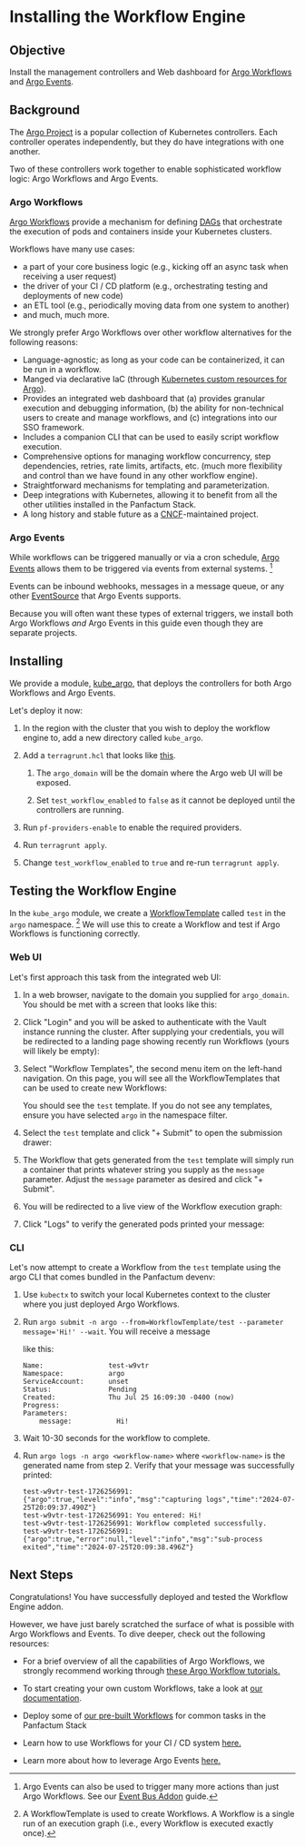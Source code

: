 

# Installing the Workflow Engine

## Objective

Install the management controllers and Web dashboard for [Argo Workflows](https://argoproj.github.io/workflows/)
and [Argo Events](https://argoproj.github.io/argo-events/).

## Background

The [Argo Project](https://argoproj.github.io/) is a popular collection of Kubernetes controllers.
Each controller operates independently, but they do have integrations with one another.

Two of these controllers work together to enable sophisticated workflow logic: Argo Workflows and Argo Events.

### Argo Workflows

[Argo Workflows](https://argoproj.github.io/workflows/) provide a mechanism for defining [DAGs](https://en.wikipedia.org/wiki/Directed_acyclic_graph) that
orchestrate the execution of pods and containers inside your Kubernetes clusters.

Workflows have many use cases:

* a part of your core business logic (e.g., kicking off an async task when receiving a user request)
* the driver of your CI / CD platform (e.g., orchestrating testing and deployments of new code)
* an ETL tool (e.g., periodically moving data from one system to another)
* and much, much more.

We strongly prefer Argo Workflows over other workflow alternatives for the following reasons:

* Language-agnostic; as long as your code can be containerized, it can be run in a workflow.
* Manged via declarative IaC (through [Kubernetes custom resources for Argo](https://argo-workflows.readthedocs.io/en/latest/fields/)).
* Provides an integrated web dashboard that (a) provides granular execution and debugging information, (b) the ability for
  non-technical users to create and manage workflows, and (c) integrations into our SSO framework.
* Includes a companion CLI that can be used to easily script workflow execution.
* Comprehensive options for managing workflow concurrency, step dependencies, retries, rate limits, artifacts, etc.
  (much more flexibility and control than we have found in any other workflow engine).
* Straightforward mechanisms for templating and parameterization.
* Deep integrations with Kubernetes, allowing it to benefit from all the other utilities installed in the Panfactum Stack.
* A long history and stable future as a [CNCF](https://www.cncf.io/projects/argo/)-maintained project.

### Argo Events

While workflows can be triggered manually or via a cron schedule, [Argo Events](https://argoproj.github.io/argo-events/)
allows them to be triggered via events from external systems. [^1]

[^1]: Argo Events can also be used to trigger many more actions than just Argo Workflows. See our
    [Event Bus Addon](/docs/edge/guides/addons/event-bus/primer) guide.

Events can be inbound webhooks, messages in a message queue, or any other [EventSource](https://argoproj.github.io/argo-events/concepts/event_source/)
that Argo Events supports.

Because you will often want these types of external triggers, we install both Argo Workflows *and* Argo Events
in this guide even though they are separate projects.

## Installing

We provide a module, [kube\_argo](/docs/edge/reference/infrastructure-modules/direct/kubernetes/kube_argo), that
deploys the controllers for both Argo Workflows and Argo Events.

Let's deploy it now:

1. In the region with the cluster that you wish to deploy the workflow engine to, add a new directory called `kube_argo`.

2. Add a `terragrunt.hcl` that looks like [this](https://github.com/Panfactum/stack/blob/__PANFACTUM_VERSION_EDGE__/packages/reference/environments/production/us-east-2/kube_argo/terragrunt.hcl).

   1. The `argo_domain` will be the domain where the Argo web UI will be exposed.

   2. Set `test_workflow_enabled` to `false` as it cannot be deployed until the controllers are running.

3. Run `pf-providers-enable` to enable the required providers.

4. Run `terragrunt apply`.

5. Change `test_workflow_enabled` to `true` and re-run `terragrunt apply`.

## Testing the Workflow Engine

In the `kube_argo` module, we create a [WorkflowTemplate](https://argo-workflows.readthedocs.io/en/latest/workflow-templates/)
called `test` in the `argo` namespace. [^2] We will use this to create a Workflow and test if Argo Workflows is functioning correctly.

[^2]: A WorkflowTemplate is used to create Workflows. A Workflow is a single run of an execution graph (i.e., every
    Workflow is executed exactly once).

### Web UI

Let's first approach this task from the integrated web UI:

1. In a web browser, navigate to the domain you supplied for `argo_domain`. You should be met with a screen
   that looks like this:

   <MarkdownImage src={DashboardImg} alt="Argo Workflow dashboard" />

2. Click "Login" and you will be asked to authenticate with the Vault instance running the cluster. After supplying your
   credentials, you will be redirected to a landing page showing recently run Workflows (yours will likely be empty):

   <MarkdownImage src={WorkflowsImg} alt="Recently executed Argo Workflows" />

3. Select "Workflow Templates", the second menu item on the left-hand navigation. On this page, you will see all
   the WorkflowTemplates that can be used to create new Workflows:

   <MarkdownImage src={WorkflowTemplatesImg} alt="Workflow templates" />

   You should see the `test` template.
   If you do not see any templates, ensure you have selected `argo` in the namespace filter.

4. Select the `test` template and click "+ Submit" to open the submission drawer:

   <MarkdownImage src={WorkflowTemplateSubmitImg} alt="Submitting the test WorkflowTemplate" />

5. The Workflow that gets generated from the `test` template
   will simply run a container that prints whatever string you supply as the
   `message` parameter. Adjust the `message` parameter as desired and click "+ Submit".

6. You will be redirected to a live view of the Workflow execution graph:

   <MarkdownImage src={WorkflowExecutionImg} alt="Workflow execution graph" />

7. Click "Logs" to verify the generated pods printed your message:

   <MarkdownImage src={WorkflowLogsImg} alt="Workflow logs" />

### CLI

Let's now attempt to create a Workflow from the `test` template using the argo CLI that comes bundled
in the Panfactum devenv:

1. Use `kubectx` to switch your local Kubernetes context to the cluster where you just deployed Argo Workflows.

2. Run `argo submit -n argo --from=WorkflowTemplate/test --parameter message='Hi!' --wait`. You will receive a message

   like this:

   ```shell-session
   Name:                test-w9vtr
   Namespace:           argo
   ServiceAccount:      unset
   Status:              Pending
   Created:             Thu Jul 25 16:09:30 -0400 (now)
   Progress:
   Parameters:
       message:           Hi!
   ```

3. Wait 10-30 seconds for the workflow to complete.

4. Run `argo logs -n argo <workflow-name>` where `<workflow-name>` is the generated name from step 2. Verify that
   your message was successfully printed:

   ```shell-session
   test-w9vtr-test-1726256991: {"argo":true,"level":"info","msg":"capturing logs","time":"2024-07-25T20:09:37.490Z"}
   test-w9vtr-test-1726256991: You entered: Hi!
   test-w9vtr-test-1726256991: Workflow completed successfully.
   test-w9vtr-test-1726256991: {"argo":true,"error":null,"level":"info","msg":"sub-process exited","time":"2024-07-25T20:09:38.496Z"}
   ```

## Next Steps

Congratulations! You have successfully deployed and tested the Workflow Engine addon.

However, we have just barely scratched the surface of what is possible with Argo Workflows and Events. To dive deeper,
check out the following resources:

* For a brief overview of all the capabilities of Argo Workflows, we strongly recommend
  working through [these Argo Workflow tutorials.](https://argo-workflows.readthedocs.io/en/latest/walk-through/)

* To start creating your own custom Workflows, take a look at [our documentation](/docs/edge/guides/addons/workflow-engine/creating-workflows).

* Deploy some of [our pre-built Workflows](/docs/edge/guides/addons/workflow-engine/prebuilt-workflows) for common tasks in the Panfactum Stack

* Learn how to use Workflows for your CI / CD system [here.](/docs/edge/guides/cicd/getting-started)

* Learn more about how to leverage Argo Events [here.](/docs/edge/guides/addons/event-bus/primer)
